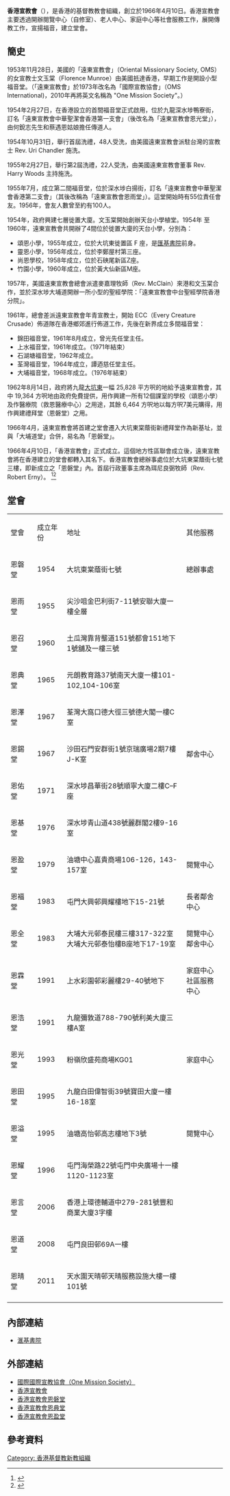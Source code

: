 {{抗議宗}}
'''香港宣教會'''（{{lang-en|'''Hong Kong Evangelical Church'''}}），是香港的基督教教會組織，創立於1966年4月10日。香港宣教會主要透過開辦閱覽中心（自修室）、老人中心、家庭中心等社會服務工作，展開傳教工作，宣揚福音，建立堂會。

==簡史==

1953年11月28日，美國的「遠東宣教會」（Oriental Missionary Society, OMS）的女宣教士文玉棠（Florence Munroe）由美國扺達香港，早期工作是開設小型福音堂。（「遠東宣教會」於1973年改名為「國際宣教協會」（OMS International)，2010年再將英文名稱為 "One Mission Society"。）

1954年2月27日，在香港設立的首間福音堂正式啟用，位於九龍深水埗鴨寮街，訂名「遠東宣教會中華聖潔會香港第一支會」（後改名為「遠東宣教會恩光堂」），由何銳志先生和蔡遇恩姑娘擔任傳道人。

1954年10月31日，舉行首屆洗禮，48人受洗，由美國遠東宣教會派駐台灣的宣教士 Rev. Uri Chandler 施洗。

1955年2月27日，舉行第2屆洗禮，22人受洗，由美國遠東宣教會董事 Rev. Harry Woods 主持施洗。

1955年7月，成立第二間福音堂，位於深水埗白揚街，訂名「遠東宣教會中華聖潔會香港第二支會」（其後改稱為「遠東宣教會恩雨堂」）。這堂開始時有55位責任會友。1956年，會友人數曾至約有100人。 

1954年，政府興建七層徙置大廈。文玉棠開始創辦天台小學植堂。1954年 至1960年，遠東宣教會共開辦了4間位於徙置大廈的天台小學，分別為：
* 頌恩小學，1955年成立，位於大坑東徙置區 F 座，是[[匯基書院|匯基書院]]前身。
* 靈恩小學，1956年成立，位於李鄭屋村第三座。
* 尚恩學校，1958年成立，位於石硤尾新區Z座。
* 竹園小學，1960年成立，位於黃大仙新區M座。

1957年，美國遠東宣教會總會派遣麥嘉理牧師（Rev. McClain）來港和文玉棠合作，並於深水埗大埔道開辦一所小型的聖經學院：「遠東宣教會中台聖經學院香港分院」。

1961年，總會差派遠東宣教會年青宣教士，開始 ECC（Every Creature Crusade）佈道隊在香港鄉郊進行佈道工作，先後在新界成立多間福音堂：
* 錦田福音堂，1961年8月成立，曾光先任堂主任。
* 上水福音堂，1961年成立。（1971年結束）
* 石湖塘福音堂，1962年成立。
* 荃灣福音堂，1964年成立，譚迺慈任堂主任。
* 大埔福音堂，1968年成立。（1976年結束）

1962年8月14日，政府將九龍[[大坑東|大坑東]]一幅 25,828 平方呎的地給予遠東宣教會，其中 19,364 方呎地由政府免費提供，用作興建一所有12個課室的學校（頌恩小學）及作醫療院（救恩醫療中心）之用途，其餘 6,464 方呎地以每方呎7美元購得，用作興建禮拜堂（恩磐堂）之用。

1966年4月，遠東宣教會將首建之堂會遷入大坑東棠蔭街新禮拜堂作為新基址，並與「大埔道堂」合併，易名為「恩磐堂」。

1966年4月10日，「香港宣教會」正式成立。這個地方性區聯會成立後，遠東宣教會將在香港建立的堂會都轉入其名下。香港宣教會總辦事處位於大坑東棠蔭街七號三樓，即新成立之「恩磐堂」內。首屆行政董事主席為珥尼良弼牧師（Rev. Robert Erny）。 <ref>{{cite book |title=香港宣教會五十五年發展簡史(1954-2009年) |date=2010 |publisher=香港宣教會 }}</ref><ref>{{cite book |title=香港宣教會恩盈堂二十周年紀念特刊 |date=1999 |author=張麗娟、黃志權， |publisher=香港宣教會恩盈堂 }}</ref>

== 堂會 ==
{|class="wikitable" width="80%"
|- style="background:cornflowerblue; color:white" align=center
|style="width:10%"|堂會
|style="width:10%"|成立年份
|style="width:45%"|地址
|style="width:15%"|其他服務
|-
| 恩磐堂 || 1954 || 大坑東棠蔭街七號 || 總辦事處
|-
| 恩雨堂 || 1955 || 尖沙咀金巴利街7-11號安聯大廈一樓全層 ||
|-
| 恩召堂 || 1960 || 土瓜灣靠背壟道151號都會151地下1號舖及一樓三號 ||
|-
| 恩典堂 || 1965 || 元朗教育路37號南天大廈一樓101-102,104-106室 ||
|-
| 恩澤堂 || 1967 || 荃灣大窩口德大徑三號德大閣一樓C室 ||
|-
| 恩錫堂 || 1967 || 沙田石門安群街1號京瑞廣場2期7樓J-K室 || 鄰舍中心
|-
| 恩佑堂 || 1971 || 深水埗昌華街28號順寧大廈二樓C–F座 ||
|-
| 恩基堂 || 1976 || 深水埗青山道438號麗群閣2樓9-16室 ||
|-
| 恩盈堂 || 1979 || 油塘中心嘉貴商場106-126，143-157室 || 閱覽中心
|-
| 恩褔堂 || 1983 || 屯門大興邨興耀樓地下15-21號 || 長者鄰舍中心
|-
| 恩全堂 || 1983 || 大埔大元邨泰民樓三樓317-322室<br>大埔大元邨泰怡樓B座地下17-19室  || 閱覽中心<br>鄰舍中心
|-
| 恩霖堂 || 1991 || 上水彩園邨彩麗樓29-40號地下 || 家庭中心<br>社區服務中心
|-
| 恩浩堂 || 1991 || 九龍彌敦道788-790號利美大廈三樓A室 ||
|-
| 恩光堂 || 1993 || 粉嶺欣盛苑商場KG01 || 家庭中心
|-
| 恩田堂 || 1995 || 九龍白田偉智街39號寶田大廈一樓16-18室 ||
|-
| 恩溢堂 || 1995 || 油塘高怡邨高志樓地下3號 || 閱覽中心
|-
| 恩耀堂 || 1996 || 屯門海榮路22號屯門中央廣場十一樓1120-1123室 ||
|-
| 恩言堂 || 2006 || 香港上環德輔道中279-281號豐和商業大廈3字樓 ||
|-
| 恩道堂 || 2008 || 屯門良田邨69A一樓 ||
|-
| 恩晴堂 || 2011 || 天水圍天晴邨天晴服務設施大樓一樓101號 ||
|-
|}

==內部連結==
* [[滙基書院|滙基書院]]

==外部連結==
* [http://www.onemissionsociety.org 國際國際宣教協會（One Mission Society）]
* [http://www.hkec.org.hk/ 香港宣教會]
* [http://www.gracechurch.org.hk/ 香港宣教會恩磐堂]
* [https://www.yandinchurch.org/ 香港宣教會恩典堂]
* [http://www.yanying.org/ 香港宣教會恩盈堂]

==參考資料==
{{Reflist}}

[[Category:_香港基督教新教組織|Category: 香港基督教新教組織]]